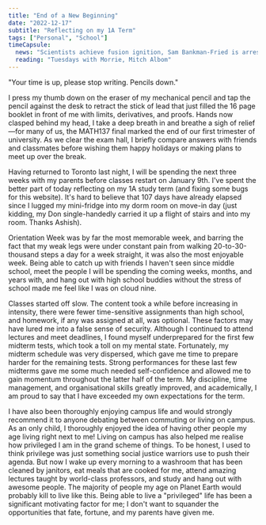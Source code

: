 ```yaml
---
title: "End of a New Beginning"
date: "2022-12-17"
subtitle: "Reflecting on my 1A Term"
tags: ["Personal", "School"]
timeCapsule:
  news: "Scientists achieve fusion ignition, Sam Bankman-Fried is arrested in the Bahamas, Argentina plays France in the World Cup Final tomorrow (I will be simping for Messi)."
  reading: "Tuesdays with Morrie, Mitch Albom"
---
```


"Your time is up, please stop writing. Pencils down."

I press my thumb down on the eraser of my mechanical pencil and tap the pencil against the desk to retract the stick of lead that just filled the 16 page booklet in front of me with limits, derivatives, and proofs. Hands now clasped behind my head, I take a deep breath in and breathe a sigh of relief—for many of us, the MATH137 final marked the end of our first trimester of university. As we clear the exam hall, I briefly compare answers with friends and classmates before wishing them happy holidays or making plans to meet up over the break.

Having returned to Toronto last night, I will be spending the next three weeks with my parents before classes restart on January 9th. I've spent the better part of today reflecting on my 1A study term (and fixing some bugs for this website). It's hard to believe that 107 days have already elapsed since I lugged my mini-fridge into my dorm room on move-in day (just kidding, my Don single-handedly carried it up a flight of stairs and into my room. Thanks Ashish).

Orientation Week was by far the most memorable week, and barring the fact that my weak legs were under constant pain from walking 20-to-30-thousand steps a day for a week straight, it was also the most enjoyable week. Being able to catch up with friends I haven't seen since middle school, meet the people I will be spending the coming weeks, months, and years with, and hang out with high school buddies without the stress of school made me feel like I was on cloud nine.

Classes started off slow. The content took a while before increasing in intensity, there were fewer time-sensitive assignments than high school, and homework, if any was assigned at all, was optional. These factors may have lured me into a false sense of security. Although I continued to attend lectures and meet deadlines, I found myself underprepared for the first few midterm tests, which took a toll on my mental state. Fortunately, my midterm schedule was very dispersed, which gave me time to prepare harder for the remaining tests. Strong performances for these last few midterms gave me some much needed self-confidence and allowed me to gain momentum throughout the latter half of the term. My discipline, time management, and organisational skills greatly improved, and academically, I am proud to say that I have exceeded my own expectations for the term.

I have also been thoroughly enjoying campus life and would strongly recommend it to anyone debating between commuting or living on campus. As an only child, I thoroughly enjoyed the idea of having other people my age living right next to me! Living on campus has also helped me realise how privileged I am in the grand scheme of things. To be honest, I used to think privilege was just something social justice warriors use to push their agenda. But now I wake up every morning to a washroom that has been cleaned by janitors, eat meals that are cooked for me, attend amazing lectures taught by world-class professors, and study and hang out with awesome people. The majority of people my age on Planet Earth would probably kill to live like this. Being able to live a "privileged" life has been a significant motivating factor for me; I don't want to squander the opportunities that fate, fortune, and my parents have given me.